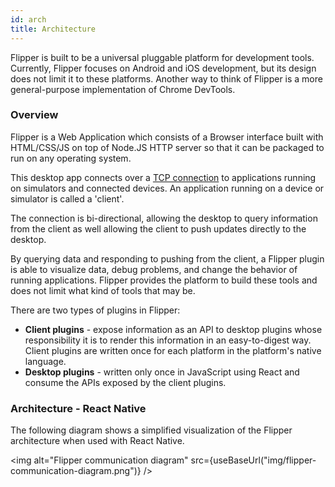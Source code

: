 ```yaml
---
id: arch
title: Architecture
---
```



Flipper is built to be a universal pluggable platform for development tools. Currently, Flipper focuses on Android and iOS development, but its design does not limit it to these platforms. Another way to think of Flipper is a more general-purpose implementation of Chrome DevTools.

### Overview

Flipper is a Web Application which consists of a Browser interface built with HTML/CSS/JS on top of Node.JS HTTP server so that it can be packaged to run on any operating system.

This desktop app connects over a [TCP connection](establishing-a-connection.mdx) to applications running on simulators and connected devices. An application running on a device or simulator is called a 'client'.

The connection is bi-directional, allowing the desktop to query information from the client as well allowing the client to push updates directly to the desktop.

By querying data and responding to pushing from the client, a Flipper plugin is able to visualize data, debug problems, and change the behavior of running applications. Flipper provides the platform to build these tools and does not limit what kind of tools that may be.

There are two types of plugins in Flipper:

* **Client plugins** - expose information as an API to desktop plugins whose responsibility it is to render this information in an easy-to-digest way. Client plugins are written once for each platform in the platform's native language.
* **Desktop plugins** - written only once in JavaScript using React and consume the APIs exposed by the client plugins.

### Architecture - React Native

The following diagram shows a simplified visualization of the Flipper architecture when used with React Native.

<img alt="Flipper communication diagram" src={useBaseUrl("img/flipper-communication-diagram.png")} />
